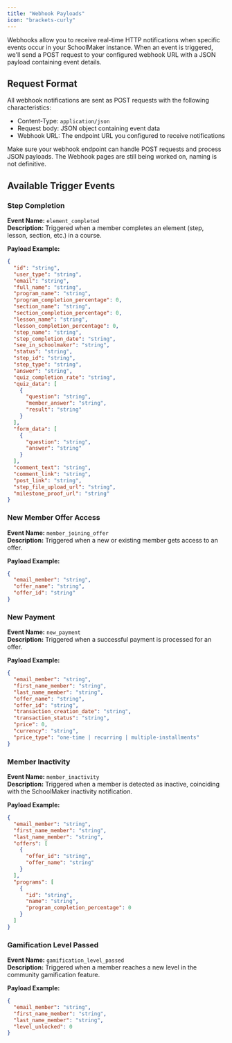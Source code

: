 ```yaml
---
title: "Webhook Payloads"
icon: "brackets-curly"
--- 
```


Webhooks allow you to receive real-time HTTP notifications when specific events occur in your SchoolMaker instance. When an event is triggered, we'll send a POST request to your configured webhook URL with a JSON payload containing event details.

## Request Format

All webhook notifications are sent as POST requests with the following characteristics:
- Content-Type: `application/json`
- Request body: JSON object containing event data
- Webhook URL: The endpoint URL you configured to receive notifications

<Warning>
  Make sure your webhook endpoint can handle POST requests and process JSON payloads.
</Warning>

<Warning>
  The Webhook pages are still being worked on, naming is not definitive.
</Warning>

## Available Trigger Events&#x20;

### Step Completion

**Event Name:** `element_completed` <br/>
**Description:** Triggered when a member completes an element (step, lesson, section, etc.) in a course. <br/>

**Payload Example:**

```json
{
  "id": "string",
  "user_type": "string",
  "email": "string",
  "full_name": "string",
  "program_name": "string",
  "program_completion_percentage": 0,
  "section_name": "string",
  "section_completion_percentage": 0,
  "lesson_name": "string", 
  "lesson_completion_percentage": 0,
  "step_name": "string",
  "step_completion_date": "string",
  "see_in_schoolmaker": "string",
  "status": "string",
  "step_id": "string",
  "step_type": "string",
  "answer": "string",
  "quiz_completion_rate": "string",
  "quiz_data": [
    {
      "question": "string",
      "member_answer": "string", 
      "result": "string"
    }
  ],
  "form_data": [
    {
      "question": "string",
      "answer": "string"
    }
  ],
  "comment_text": "string",
  "comment_link": "string",
  "post_link": "string",
  "step_file_upload_url": "string",
  "milestone_proof_url": "string"
}
```

### New Member Offer Access

**Event Name:** `member_joining_offer` <br/>
**Description:** Triggered when a new or existing member gets access to an offer. <br/>

**Payload Example:**

```json
{
  "email_member": "string",
  "offer_name": "string",
  "offer_id": "string"
}
```


### New Payment

**Event Name:** `new_payment` <br/>
**Description:** Triggered when a successful payment is processed for an offer. <br/>

**Payload Example:**

```json
{
  "email_member": "string",
  "first_name_member": "string",
  "last_name_member": "string",
  "offer_name": "string",
  "offer_id": "string",
  "transaction_creation_date": "string",
  "transaction_status": "string",
  "price": 0,
  "currency": "string",
  "price_type": "one-time | recurring | multiple-installments"
} 
```

### Member Inactivity

**Event Name:** `member_inactivity` <br/>
**Description:** Triggered when a member is detected as inactive, coinciding with the SchoolMaker inactivity notification. <br/>

**Payload Example:**

```json
{
  "email_member": "string",
  "first_name_member": "string",
  "last_name_member": "string",
  "offers": [
    {
      "offer_id": "string",
      "offer_name": "string"
    }
  ],
  "programs": [
    {
      "id": "string",
      "name": "string",
      "program_completion_percentage": 0
    }
  ]
}
```

### Gamification Level Passed

**Event Name:** `gamification_level_passed` <br/>
**Description:** Triggered when a member reaches a new level in the community gamification feature. <br/>

**Payload Example:**

```json
{
  "email_member": "string",
  "first_name_member": "string",
  "last_name_member": "string",
  "level_unlocked": 0
}
```
